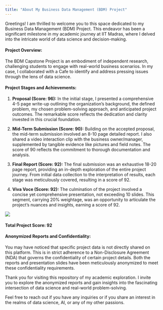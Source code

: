 ```yaml
---
title: "About My Business Data Management (BDM) Project"
---
```


Greetings! I am thrilled to welcome you to this space dedicated to my Business Data Management (BDM) Project. This endeavor has been a significant milestone in my academic journey at IIT Madras, where I delved into the intricate world of data science and decision-making.

#### Project Overview:

The BDM Capstone Project is an embodiment of independent research, challenging students to engage with real-world business scenarios. In my case, I collaborated with a Cafe to identify and address pressing issues through the lens of data science.

#### Project Stages and Achievements:

1. **Proposal (Score: 96):**
   In the initial stage, I presented a comprehensive 4-5 page write-up outlining the organization's background, the defined problem, my chosen problem-solving approach, and anticipated project outcomes. The remarkable score reflects the dedication and clarity invested in this crucial foundation.

2. **Mid-Term Submission (Score: 90):**
   Building on the accepted proposal, the mid-term submission involved an 8-10 page detailed report. I also shared a video interaction clip with the business owner/manager, supplemented by tangible evidence like pictures and field notes. The score of 90 reflects the commitment to thorough documentation and analysis.

3. **Final Report (Score: 92):**
   The final submission was an exhaustive 18-20 page report, providing an in-depth exploration of the entire project journey. From initial data collection to the interpretation of results, each stage was meticulously covered, resulting in a score of 92.

4. **Viva Voce (Score: 92):**
   The culmination of the project involved a concise yet comprehensive presentation, not exceeding 10 slides. This segment, carrying 20% weightage, was an opportunity to articulate the project's nuances and insights, earning a score of 92.

![](./images/score.png)

#### Total Project Score: 92

#### Anonymized Reports and Confidentiality:

You may have noticed that specific project data is not directly shared on this platform. This is in strict adherence to a Non-Disclosure Agreement (NDA) that governs the confidentiality of certain project details. Both the reports and presentation slides have been meticulously anonymized to meet these confidentiality requirements.

Thank you for visiting this repository of my academic exploration. I invite you to explore the anonymized reports and gain insights into the fascinating intersection of data science and real-world problem-solving.

Feel free to reach out if you have any inquiries or if you share an interest in the realms of data science, AI, or any of my other passions.